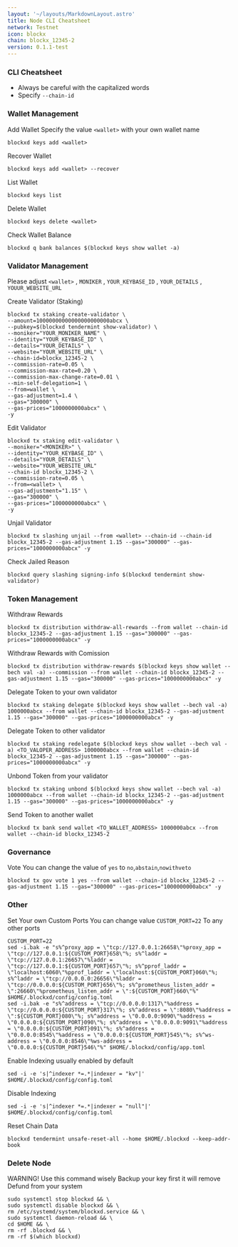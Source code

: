 ```yaml
---
layout: '~/layouts/MarkdownLayout.astro'
title: Node CLI Cheatsheet
network: Testnet
icon: blockx
chain: blockx_12345-2
version: 0.1.1-test
---
```


### CLI Cheatsheet

- Always be careful with the capitalized words
- Specify `--chain-id`

### Wallet Management

Add Wallet
Specify the value `<wallet>` with your own wallet name

```
blockxd keys add <wallet>
```

Recover Wallet
```
blockxd keys add <wallet> --recover
```

List Wallet
```
blockxd keys list
```

Delete Wallet
```
blockxd keys delete <wallet>
```

Check Wallet Balance
```
blockxd q bank balances $(blockxd keys show wallet -a)
```

### Validator Management

Please adjust `<wallet>` , `MONIKER` , `YOUR_KEYBASE_ID` , `YOUR_DETAILS` , `YOUUR_WEBSITE_URL`

Create Validator (Staking)
```
blockxd tx staking create-validator \
--amount=10000000000000000000000abcx \
--pubkey=$(blockxd tendermint show-validator) \
--moniker="YOUR_MONIKER_NAME" \
--identity="YOUR_KEYBASE_ID" \
--details="YOUR_DETAILS" \
--website="YOUR_WEBSITE_URL" \
--chain-id=blockx_12345-2 \
--commission-rate=0.05 \
--commission-max-rate=0.20 \
--commission-max-change-rate=0.01 \
--min-self-delegation=1 \
--from=wallet \
--gas-adjustment=1.4 \
--gas="300000" \
--gas-prices="1000000000abcx" \
-y
```

Edit Validator
```
blockxd tx staking edit-validator \
--moniker="<MONIKER>" \
--identity="YOUR_KEYBASE_ID" \
--details="YOUR_DETAILS" \
--website="YOUR_WEBSITE_URL"
--chain-id blockx_12345-2 \
--commission-rate=0.05 \
--from=<wallet> \
--gas-adjustment="1.15" \
--gas="300000" \
--gas-prices="1000000000abcx" \
-y
```


Unjail Validator
```
blockxd tx slashing unjail --from <wallet> --chain-id --chain-id blockx_12345-2 --gas-adjustment 1.15 --gas="300000" --gas-prices="1000000000abcx" -y
```

Check Jailed Reason
```
blockxd query slashing signing-info $(blockxd tendermint show-validator)
```

### Token Management

Withdraw Rewards
```
blockxd tx distribution withdraw-all-rewards --from wallet --chain-id blockx_12345-2 --gas-adjustment 1.15 --gas="300000" --gas-prices="1000000000abcx" -y
```

Withdraw Rewards with Comission
```
blockxd tx distribution withdraw-rewards $(blockxd keys show wallet --bech val -a) --commission --from wallet --chain-id blockx_12345-2 --gas-adjustment 1.15 --gas="300000" --gas-prices="1000000000abcx" -y
```

Delegate Token to your own validator
```
blockxd tx staking delegate $(blockxd keys show wallet --bech val -a) 1000000abcx --from wallet --chain-id blockx_12345-2 --gas-adjustment 1.15 --gas="300000" --gas-prices="1000000000abcx" -y
```

Delegate Token to other validator
```
blockxd tx staking redelegate $(blockxd keys show wallet --bech val -a) <TO_VALOPER_ADDRESS> 1000000abcx --from wallet --chain-id blockx_12345-2 --gas-adjustment 1.15 --gas="300000" --gas-prices="1000000000abcx" -y
```

Unbond Token from your validator
```
blockxd tx staking unbond $(blockxd keys show wallet --bech val -a) 1000000abcx --from wallet --chain-id blockx_12345-2 --gas-adjustment 1.15 --gas="300000" --gas-prices="1000000000abcx" -y
```

Send Token to another wallet
```
blockxd tx bank send wallet <TO_WALLET_ADDRESS> 1000000abcx --from wallet --chain-id blockx_12345-2
```

### Governance 

Vote
You can change the value of `yes` to `no`,`abstain`,`nowithveto`

```
blockxd tx gov vote 1 yes --from wallet --chain-id blockx_12345-2 --gas-adjustment 1.15 --gas="300000" --gas-prices="1000000000abcx" -y
```

### Other

Set Your own Custom Ports
You can change value `CUSTOM_PORT=22` To any other ports
```
CUSTOM_PORT=22
sed -i.bak -e "s%^proxy_app = \"tcp://127.0.0.1:26658\"%proxy_app = \"tcp://127.0.0.1:${CUSTOM_PORT}658\"%; s%^laddr = \"tcp://127.0.0.1:26657\"%laddr = \"tcp://127.0.0.1:${CUSTOM_PORT}657\"%; s%^pprof_laddr = \"localhost:6060\"%pprof_laddr = \"localhost:${CUSTOM_PORT}060\"%; s%^laddr = \"tcp://0.0.0.0:26656\"%laddr = \"tcp://0.0.0.0:${CUSTOM_PORT}656\"%; s%^prometheus_listen_addr = \":26660\"%prometheus_listen_addr = \":${CUSTOM_PORT}660\"%" $HOME/.blockxd/config/config.toml
sed -i.bak -e "s%^address = \"tcp://0.0.0.0:1317\"%address = \"tcp://0.0.0.0:${CUSTOM_PORT}317\"%; s%^address = \":8080\"%address = \":${CUSTOM_PORT}080\"%; s%^address = \"0.0.0.0:9090\"%address = \"0.0.0.0:${CUSTOM_PORT}090\"%; s%^address = \"0.0.0.0:9091\"%address = \"0.0.0.0:${CUSTOM_PORT}091\"%; s%^address = \"0.0.0.0:8545\"%address = \"0.0.0.0:${CUSTOM_PORT}545\"%; s%^ws-address = \"0.0.0.0:8546\"%ws-address = \"0.0.0.0:${CUSTOM_PORT}546\"%" $HOME/.blockxd/config/app.toml
```

Enable Indexing usually enabled by default
```
sed -i -e 's|^indexer *=.*|indexer = "kv"|' $HOME/.blockxd/config/config.toml
```

Disable Indexing
```
sed -i -e 's|^indexer *=.*|indexer = "null"|' $HOME/.blockxd/config/config.toml
```

Reset Chain Data
```
blockxd tendermint unsafe-reset-all --home $HOME/.blockxd --keep-addr-book
```

### Delete Node

WARNING! Use this command wisely 
Backup your key first it will remove Defund from your system

```
sudo systemctl stop blockxd && \
sudo systemctl disable blockxd && \
rm /etc/systemd/system/blockxd.service && \
sudo systemctl daemon-reload && \
cd $HOME && \
rm -rf .blockxd && \
rm -rf $(which blockxd)
```
